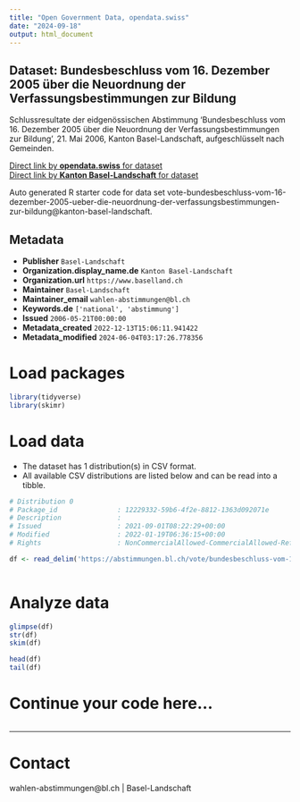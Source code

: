 ```yaml
---
title: "Open Government Data, opendata.swiss"
date: "2024-09-18"
output: html_document
---
```


## Dataset: Bundesbeschluss vom 16. Dezember 2005 über die Neuordnung der Verfassungsbestimmungen zur Bildung

Schlussresultate der eidgenössischen Abstimmung 'Bundesbeschluss vom 16. Dezember 2005 über die Neuordnung der Verfassungsbestimmungen zur Bildung', 21. Mai 2006, Kanton Basel-Landschaft, aufgeschlüsselt nach Gemeinden.

[Direct link by **opendata.swiss** for dataset](https://opendata.swiss/de/dataset/bundesbeschluss-vom-16-dezember-2005-uber-die-neuordnung-der-verfassungsbestimmungen-zur-bildun)<br>
[Direct link by **Kanton Basel-Landschaft** for dataset](https://abstimmungen.bl.ch/vote/bundesbeschluss-vom-16-dezember-2005-ueber-die-neuordnung-der-verfassungsbestimmungen-zur-bildung/data)

Auto generated R starter code for data set vote-bundesbeschluss-vom-16-dezember-2005-ueber-die-neuordnung-der-verfassungsbestimmungen-zur-bildung@kanton-basel-landschaft.

## Metadata

- **Publisher** `Basel-Landschaft`
- **Organization.display_name.de** `Kanton Basel-Landschaft`
- **Organization.url** `https://www.baselland.ch`
- **Maintainer** `Basel-Landschaft`
- **Maintainer_email** `wahlen-abstimmungen@bl.ch`
- **Keywords.de** `['national', 'abstimmung']`
- **Issued** `2006-05-21T00:00:00`
- **Metadata_created** `2022-12-13T15:06:11.941422`
- **Metadata_modified** `2024-06-04T03:17:26.778356`


# Load packages

```r

library(tidyverse)
library(skimr)

```

# Load data

-   The dataset has 1 distribution(s) in CSV format.
-   All available CSV distributions are listed below and can be read into a tibble.

```r

# Distribution 0
# Package_id               : 12229332-59b6-4f2e-8812-1363d092071e
# Description              : 
# Issued                   : 2021-09-01T08:22:29+00:00
# Modified                 : 2022-01-19T06:36:15+00:00
# Rights                   : NonCommercialAllowed-CommercialAllowed-ReferenceRequired

df <- read_delim('https://abstimmungen.bl.ch/vote/bundesbeschluss-vom-16-dezember-2005-ueber-die-neuordnung-der-verfassungsbestimmungen-zur-bildung/data-csv')



```

# Analyze data

```r

glimpse(df)
str(df)
skim(df)

head(df)
tail(df)

```

# Continue your code here...

```r

```

------------------------------------------------------------------------

# Contact

wahlen-abstimmungen@bl.ch | Basel-Landschaft
